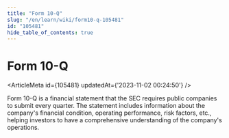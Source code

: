 ```yaml
---
title: "Form 10-Q"
slug: "/en/learn/wiki/form10-q-105481"
id: "105481"
hide_table_of_contents: true
---
```



# Form 10-Q

<ArticleMeta id={105481} updatedAt={'2023-11-02 00:24:50'} />
<div className='border-solid border-b border-t-0 my-4 border-[var(--ifm-color-gray-300)]' />

Form 10-Q is a financial statement that the SEC requires public companies to submit every quarter. The statement includes information about the company's financial condition, operating performance, risk factors, etc., helping investors to have a comprehensive understanding of the company's operations.
